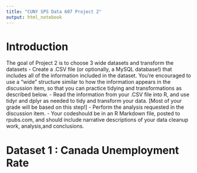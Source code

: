 ```yaml
---
title: "CUNY SPS Data 607 Project 2"
output: html_notebook
---
```



# Introduction

The goal of Project 2 is to choose 3 wide datasets and transform the datasets
- Create a .CSV file (or optionally, a MySQL database!) that includes all of the information included in the dataset.  You’re encouraged to use a “wide” structure similar to how the information appears in the discussion item, so that you can practice tidying and transformations as described below.
- Read the information from your .CSV file into R, and use tidyr and dplyr as needed to tidy and transform your data.  [Most of your grade will be based on this step!]
- Perform the analysis requested in the discussion item.
- Your codeshould be in an R Markdown file, posted to rpubs.com, and should include narrative descriptions of your data cleanup work, analysis,and conclusions.

# Dataset 1 : Canada Unemployment Rate



